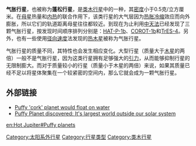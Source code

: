 '''气胀行星'''，也被称为'''蓬松行星'''，是[[类木行星|类木行星]]中的一种，其[[密度|密度]]小于0.5克/立方厘米。在[[母星|母星]]热量和[[内热|内热]]的联合作用下，该类行星的大气层因为[[热胀冷缩|热胀冷缩]]效应而向外膨胀，所以它们的轨道距离母星往往都较近。到现在为止利用[[中天法|中天法]]已经发现了三颗气胀行星，按发现时间顺序排列分别是：[[HAT-P-1b|HAT-P-1b]]、[[COROT-1b|COROT-1b]]和[[TrES-4|TrES-4]]。另外，也有一些使用[[径向速度|径向速度]]法发现的[[热木星|热木星]]被称为气胀行星。

气胀行星的质量不同，其特性也会发生相应变化。大型行星（质量大于[[木星|木星]]的两倍）一般不是气胀行星，因为这类行星拥有足够强大的[[引力|引力]]，从而能够抑制行星的无限制膨大。而对于质量较小的行星（质量小于木星的两倍）来说，如果其质量已经不足以将星体聚集在一个较紧密的空间内，那么它就会成为一颗气胀行星。

==外部链接==
* [http://www.space.com/scienceastronomy/060914_cork_planet.html Puffy 'cork' planet would float on water] {{Wayback|url=http://www.space.com/scienceastronomy/060914_cork_planet.html |date=20101220051052 }}
* [http://www.encyclopedia.com/doc/1P2-1635427.html Puffy Planet discovered: It's largest world outside our solar system] {{Wayback|url=http://www.encyclopedia.com/doc/1P2-1635427.html |date=20080214232854 }}

[[Category:太阳系外行星|Category:太阳系外行星]]
[[Category:行星类型|Category:行星类型]]
[[Category:类木行星|Category:类木行星]]

{{天文小作品}}

[[en:Hot_Jupiter#Puffy_planets|en:Hot Jupiter#Puffy planets]]